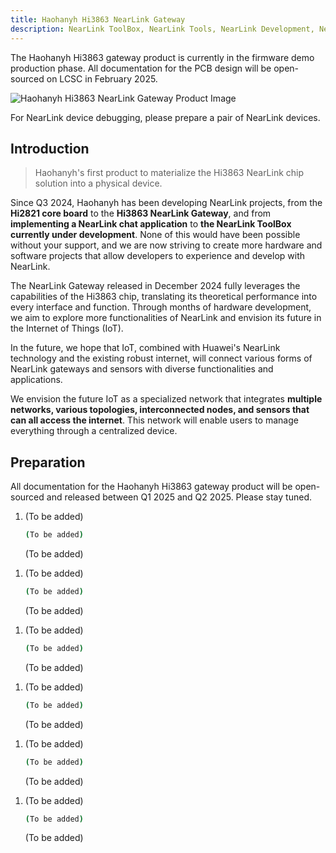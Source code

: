 ```yaml
---
title: Haohanyh Hi3863 NearLink Gateway
description: NearLink ToolBox, NearLink Tools, NearLink Development, NearLink, NearLink ToolBox, NearLink ToolBox Getting Started Guide, Haohanyh, Hi3863
---
```


<Aside type="danger" title="Warning">The Haohanyh Hi3863 gateway product is currently in the firmware demo production phase. All documentation for the PCB design will be open-sourced on LCSC in February 2025.</Aside>

![Haohanyh Hi3863 NearLink Gateway Product Image](https://s2.loli.net/2024/12/04/qOBvsbZ1YjSumUa.png)

<Aside type="caution" title="Warning">For NearLink device debugging, please prepare a pair of NearLink devices.</Aside>

## Introduction

> Haohanyh's first product to materialize the Hi3863 NearLink chip solution into a physical device.

Since Q3 2024, Haohanyh has been developing NearLink projects, from the **Hi2821 core board** to the **Hi3863 NearLink Gateway**, and from **implementing a NearLink chat application** to **the NearLink ToolBox currently under development**. None of this would have been possible without your support, and we are now striving to create more hardware and software projects that allow developers to experience and develop with NearLink.

The NearLink Gateway released in December 2024 fully leverages the capabilities of the Hi3863 chip, translating its theoretical performance into every interface and function. Through months of hardware development, we aim to explore more functionalities of NearLink and envision its future in the Internet of Things (IoT).

In the future, we hope that IoT, combined with Huawei's NearLink technology and the existing robust internet, will connect various forms of NearLink gateways and sensors with diverse functionalities and applications.

We envision the future IoT as a specialized network that integrates **multiple networks, various topologies, interconnected nodes, and sensors that can all access the internet**. This network will enable users to manage everything through a centralized device.

## Preparation

<Aside type="danger" title="Warning">All documentation for the Haohanyh Hi3863 gateway product will be open-sourced and released between Q1 2025 and Q2 2025. Please stay tuned.</Aside>

<Tabs>
  <TabItem label="Gateway AT">
  <Steps>

1. (To be added)

    ```bash
    (To be added)
    ```
    (To be added)
  </Steps>
  </TabItem>
  <TabItem label="Gateway MQTT">
  <Steps>

1. (To be added)

    ```bash
    (To be added)
    ```
    (To be added)
  </Steps>
  </TabItem>
  <TabItem label="Gateway SLE">
  <Steps>

1. (To be added)

    ```bash
    (To be added)
    ```
    (To be added)
  </Steps>
  </TabItem>
  <TabItem label="NLChat 1VS8">
  <Steps>

1. (To be added)

    ```bash
    (To be added)
    ```
    (To be added)
  </Steps>
  </TabItem>
  <TabItem label="NearLink Range Test GFSK">
  <Steps>

1. (To be added)

    ```bash
    (To be added)
    ```
    (To be added)
  </Steps>
  </TabItem>
  <TabItem label="Others">
  <Steps>

1. (To be added)

    ```bash
    (To be added)
    ```
    (To be added)
  </Steps>
  </TabItem>
</Tabs>